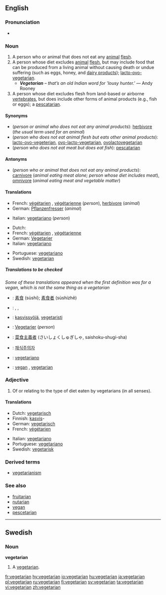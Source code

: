 {{wikipedia|vegetarianism}}
==English==

===Pronunciation===
* {{rhymes|ɛəriən}}

===Noun===
{{en-noun}}

# A person who or animal that does not eat any [[animal]] [[flesh]].<!--Incorrect: the following defines a vegan, which is not the same thing: "one who consumes only [[vegetable]] and [[inorganic]] matter (e.g., water); [[vegan]]; [[herbivore]]."-->
# A person whose diet excludes [[animal]] [[flesh]], but may include food that can be produced from a living animal without causing death or undue suffering (such as eggs, honey, and [[dairy product]]s); [[lacto-ovo-vegetarian]].
#* '''''Vegetarian''' – that’s an old Indian word for 'lousy hunter.' '' &mdash; Andy Rooney
# A person whose diet excludes flesh from land-based or airborne [[vertebrate]]s, but does include other forms of animal products (e.g., fish or eggs); a [[pescatarian]].
<!--This is hardly a vegetarian, just a man of common sense; indeed, it is not a vegetarian as meat-eating contradicts the term:
# A person whose diet excludes animal products ([[meat]], [[dairy]], etc.) produced under cruel circumstances.  -->

====Synonyms====
*(''person or animal who does not eat any animal products''): [[herbivore]] (''the usual term used for an animal'')
*(''person who does not eat animal flesh but eats other animal products''): [[lacto-ovo-vegeterian]], [[ovo-lacto-vegetarian]], [[ovolactovegetarian]]
*(''person who does not eat meat but does eat fish''): [[pescatarian]]

====Antonyms====
*(''person who or animal that does not eat any animal products''): [[carnivore]] (''animal eating meat alone; person whose diet includes meat''), [[omnivore]] (''animal eating meat and vegetable matter'')

====Translations====
{{trans-top|person who or animal that who does not eat any animal flesh}}
*French: [[végétarien]] {{m}}, [[végétarienne]] {{f}} (''person''), [[herbivore#French|herbivore]] {{mf}} (''animal'')
*German: [[Pflanzenfresser]] {{m}} (''animal'')
{{trans-mid}}
*Italian: [[vegetariano#Italian|vegetariano]] {{m}} (''person'')
{{trans-bottom}}

{{trans-top|person whose diet excludes animal flesh but does include other animal products}}
{{trans-mid}}
{{trans-bottom}}

{{trans-top|person whose diet excludes flesh from land-based or airborne vertebrates}}
*Dutch: {{t|nl|vegetariër}} {{m}}
*French: [[végétarien]] {{m}}, [[végétarienne]] {{f}}
*German: [[Vegetarier]] {{m}}
*Italian: [[vegetariano#Italian|vegetariano]] {{m}}
{{trans-mid}}
*Portuguese: [[vegetariano#Portuguese|vegetariano]]
*Swedish: [[#Swedish|vegetarian]] {{c}}
{{trans-bottom}}

=====Translations to be checked=====
''Some of these translations appeared when the first definition was for a vegan, which is not the same thing as a vegetarian''
*{{ttbc|Chinese}}: [[素食]] (sùshí); [[素食者]] (sùshízhě)
*{{ttbc|Dutch}}: {{t|nl|vegetariër}} {{m}}, {{t|nl|veganist}} {{m}}, {{t|nl|herbivoor}} {{m}}
*{{ttbc|Finnish}}: [[kasvissyöjä]], [[vegetaristi]]
*{{ttbc|German}}: [[Vegetarier]] {{m}} (''person'')
*{{ttbc|Japanese}}: [[菜食主義者]] (さいしょくしゅぎしゃ, saishoku-shugi-sha)
*{{ttbc|Korean}}: [[채식주의자]]
*{{ttbc|Portuguese}}: [[vegetariano#Portuguese|vegetariano]]
*{{ttbc|Swedish}}: [[vegan#Swedish|vegan]] {{c}}, [[#Swedish|vegetarian]] {{c}}

===Adjective===
{{en-adj|-}}

# Of or relating to the type of diet eaten by vegetarians (in all senses).

====Translations====
{{trans-top|relating to the type of diet eaten by vegetarians}}
*Dutch: [[vegetarisch#Dutch|vegetarisch]]
*Finnish: [[kasvis]]-
*German: [[vegetarisch#German|vegetarisch]]
*French: [[végétarien]]
{{trans-mid}}
*Italian: [[vegetariano#Italian|vegetariano]]
*Portuguese: [[vegetariano#Portuguese|vegetariano]]
*Swedish: [[vegetarisk]]
{{trans-bottom}}

===Derived terms===
*[[vegetarianism]]

===See also===
* [[fruitarian]]
* [[nutarian]]
* [[vegan]]
* [[pescetarian]]

----

==Swedish==
{{sv-noun-reg-r-c|2=vegetariane}}
===Noun===
'''vegetarian''' {{c}}

# A [[#Noun|vegetarian]].

[[fr:vegetarian]]
[[hy:vegetarian]]
[[io:vegetarian]]
[[hu:vegetarian]]
[[ja:vegetarian]]
[[pl:vegetarian]]
[[ru:vegetarian]]
[[fi:vegetarian]]
[[sv:vegetarian]]
[[ta:vegetarian]]
[[vi:vegetarian]]
[[zh:vegetarian]]